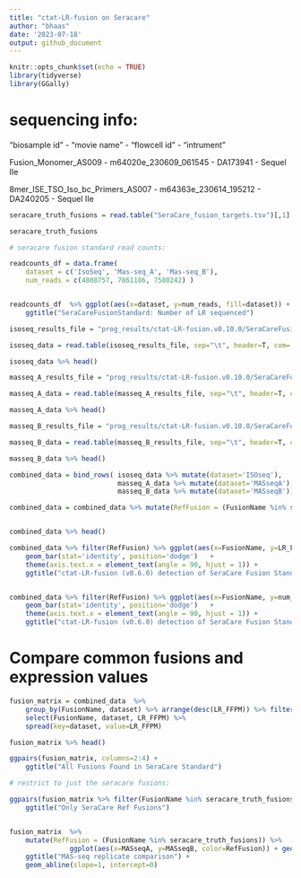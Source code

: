 ```yaml
---
title: "ctat-LR-fusion on Seracare"
author: "bhaas"
date: '2023-07-18'
output: github_document
---
```


```r
knitr::opts_chunk$set(echo = TRUE)
library(tidyverse)
library(GGally)
```



# sequencing info:

“biosample id” - “movie name” - “flowcell id” - “intrument”

Fusion_Monomer_AS009 - m64020e_230609_061545 - DA173941 - Sequel IIe

8mer_ISE_TSO_Iso_bc_Primers_AS007 - m64363e_230614_195212 - DA240205 - Sequel IIe




```r

seracare_truth_fusions = read.table("SeraCare_fusion_targets.tsv")[,1]

seracare_truth_fusions
```



```r
# seracare fusion standard read counts:

readcounts_df = data.frame(
    dataset = c('IsoSeq', 'Mas-seq_A', 'Mas-seq_B'),
    num_reads = c(4808757, 7861186, 7580242) )


readcounts_df  %>% ggplot(aes(x=dataset, y=num_reads, fill=dataset)) + geom_col() +
    ggtitle("SeraCareFusionStandard: Number of LR sequenced")

```






```r



isoseq_results_file = "prog_results/ctat-LR-fusion.v0.10.0/SeraCareFusions_Isoseq.ctat-LR-fusion.fusion_predictions.tsv"

isoseq_data = read.table(isoseq_results_file, sep="\t", header=T, com='', stringsAsFactors = F) %>% rename(FusionName=X.FusionName)

isoseq_data %>% head()
```


```r

masseq_A_results_file = "prog_results/ctat-LR-fusion.v0.10.0/SeraCareFusions_MASseq-bc08.ctat-LR-fusion.fusion_predictions.tsv"

masseq_A_data = read.table(masseq_A_results_file, sep="\t", header=T, com='', stringsAsFactors = F) %>% rename(FusionName=X.FusionName)

masseq_A_data %>% head()

```

```r

masseq_B_results_file = "prog_results/ctat-LR-fusion.v0.10.0/SeraCareFusions_MASseq-bc09.ctat-LR-fusion.fusion_predictions.tsv"

masseq_B_data = read.table(masseq_B_results_file, sep="\t", header=T, com='', stringsAsFactors = F) %>% rename(FusionName=X.FusionName)

masseq_B_data %>% head()


```

```r

combined_data = bind_rows( isoseq_data %>% mutate(dataset='ISOseq'),
                           masseq_A_data %>% mutate(dataset='MASseqA'),
                           masseq_B_data %>% mutate(dataset='MASseqB'))

combined_data = combined_data %>% mutate(RefFusion = (FusionName %in% seracare_truth_fusions))


combined_data %>% head()
```


```r

combined_data %>% filter(RefFusion) %>% ggplot(aes(x=FusionName, y=LR_FFPM, fill=dataset)) + 
    geom_bar(stat='identity', position='dodge')   + 
    theme(axis.text.x = element_text(angle = 90, hjust = 1)) +
    ggtitle("ctat-LR-fusion (v0.6.0) detection of SeraCare Fusion Standards")



```

```r

combined_data %>% filter(RefFusion) %>% ggplot(aes(x=FusionName, y=num_LR, fill=dataset)) + 
    geom_bar(stat='identity', position='dodge')   + 
    theme(axis.text.x = element_text(angle = 90, hjust = 1)) +
    ggtitle("ctat-LR-fusion (v0.6.0) detection of SeraCare Fusion Standards")


```



# Compare common fusions and expression values

```r


fusion_matrix = combined_data  %>% 
    group_by(FusionName, dataset) %>% arrange(desc(LR_FFPM)) %>% filter(row_number() == 1) %>% ungroup() %>%
    select(FusionName, dataset, LR_FFPM) %>% 
    spread(key=dataset, value=LR_FFPM)

fusion_matrix %>% head()
```

```r

ggpairs(fusion_matrix, columns=2:4) +
    ggtitle("All Fusions Found in SeraCare Standard")


```


```r
# restrict to just the seracare fusions:

ggpairs(fusion_matrix %>% filter(FusionName %in% seracare_truth_fusions), columns=2:4) + 
    ggtitle("Only SeraCare Ref Fusions")



```

```r

fusion_matrix  %>% 
    mutate(RefFusion = (FusionName %in% seracare_truth_fusions)) %>%
               ggplot(aes(x=MASseqA, y=MASseqB, color=RefFusion)) + geom_point() +
    ggtitle("MAS-seq replicate comparison") +
    geom_abline(slope=1, intercept=0)

```



